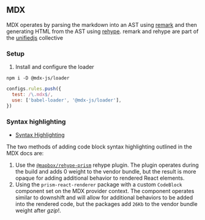 ## MDX

MDX operates by parsing the markdown into an AST using [remark][] and then generating HTML
from the AST using [rehype][]. remark and rehype are part of the [unifiedjs][] collective

### Setup

1. Install and configure the loader

```shell
npm i -D @mdx-js/loader
```

```js
configs.rules.push({
  test: /\.mdx$/,
  use: ['babel-loader', '@mdx-js/loader'],
})
```

### Syntax highlighting

- [Syntax Highlighting](https://mdxjs.com/guides/syntax-highlighting)

The two methods of adding code block syntax highlighting outlined in the MDX docs are:

1. Use the [`@mapbox/rehype-prism`][] rehype plugin. The plugin operates during the build
   and adds 0 weight to the vendor bundle, but the result is more opaque for adding
   additional behavior to rendered React elements.
1. Using the `prism-react-renderer` package with a custom `CodeBlock` component set on the
   MDX provider context. The component operates similar to downshift and will allow for
   additional behaviors to be added into the rendered code, but the packages add `26Kb` to
   the vendor bundle weight after _gzip_!.

<!-- Links -->

<!-- prettier-ignore-start -->
[remark]:https://remark.js.org/
[rehype]:https://github.com/rehypejs/rehype
[unifiedjs]:https://unifiedjs.com/
[`@mapbox/rehype-prism`]:https://github.com/mapbox/rehype-prism
[`prism-react-renderer`]:https://github.com/FormidableLabs/prism-react-renderer
<!-- prettier-ignore-end -->
